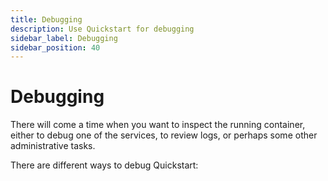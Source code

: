 ```yaml
---
title: Debugging
description: Use Quickstart for debugging
sidebar_label: Debugging
sidebar_position: 40
---
```



# Debugging

There will come a time when you want to inspect the running container, either to debug one of the services, to review logs, or perhaps some other administrative tasks.

There are different ways to debug Quickstart:

<DocCardList />